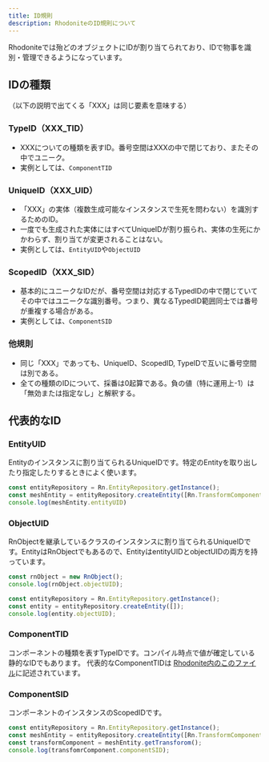 ```yaml
---
title: ID規則
description: RhodoniteのID規則について
---
```



<DocLayout>

Rhodoniteでは殆どのオブジェクトにIDが割り当てられており、IDで物事を識別・管理できるようになっています。

## IDの種類
（以下の説明で出てくる「XXX」は同じ要素を意味する）

### TypeID（XXX_TID）
  - XXXについての種類を表すID。番号空間はXXXの中で閉じており、またその中でユニーク。
  - 実例としては、`ComponentTID`
### UniqueID（XXX_UID）
  - 「XXX」の実体（複数生成可能なインスタンスで生死を問わない）を識別するためのID。
  - 一度でも生成された実体にはすべてUniqueIDが割り振られ、実体の生死にかかわらず、割り当てが変更されることはない。
  - 実例としては、`EntityUID`や`ObjectUID`
### ScopedID（XXX_SID）
  - 基本的にユニークなIDだが、番号空間は対応するTypedIDの中で閉じていてその中ではユニークな識別番号。つまり、異なるTypedID範囲同士では番号が重複する場合がある。
  - 実例としては、`ComponentSID`

### 他規則

- 同じ「XXX」であっても、UniqueID、ScopedID, TypeIDで互いに番号空間は別である。
- 全ての種類のIDについて、採番は0起算である。負の値（特に運用上-1）は「無効または指定なし」と解釈する。

## 代表的なID

### EntityUID

Entityのインスタンスに割り当てられるUniqueIDです。特定のEntityを取り出したり指定したりするときによく使います。

```javascript
const entityRepository = Rn.EntityRepository.getInstance();
const meshEntity = entityRepository.createEntity([Rn.TransformComponent, Rn.SceneGraphComponent]);
console.log(meshEntity.entityUID)
```

### ObjectUID

RnObjectを継承しているクラスのインスタンスに割り当てられるUniqueIDです。EntityはRnObjectでもあるので、EntityはentityUIDとobjectUIDの両方を持っています。

```javascript
const rnObject = new RnObject();
console.log(rnObject.objectUID);

const entityRepository = Rn.EntityRepository.getInstance();
const entity = entityRepository.createEntity([]);
console.log(entity.objectUID);
```

### ComponentTID

コンポーネントの種類を表すTypeIDです。コンパイル時点で値が確定している静的なIDでもあります。
代表的なComponentTIDは [Rhodonite内のこのファイル](https://github.com/emadurandal/RhodoniteTS/blob/master/src/foundation/components/WellKnownComponentTIDs.ts)に記述されています。

### ComponentSID

コンポーネントのインスタンスのScopedIDです。

```javascript
const entityRepository = Rn.EntityRepository.getInstance();
const meshEntity = entityRepository.createEntity([Rn.TransformComponent, Rn.SceneGraphComponent]);
const transformComponent = meshEntity.getTransforom();
console.log(transfomrComponent.componentSID);
```

</DocLayout>
